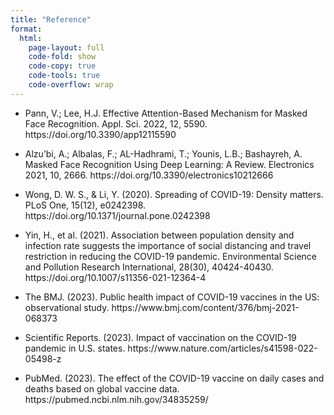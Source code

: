 ```yaml
---
title: "Reference"
format:
  html:
    page-layout: full
    code-fold: show
    code-copy: true
    code-tools: true
    code-overflow: wrap
---
```


- Pann, V.; Lee, H.J. Effective Attention-Based Mechanism for Masked Face Recognition. Appl. Sci. 2022, 12, 5590. https://doi.org/10.3390/app12115590

- Alzu’bi, A.; Albalas, F.; AL-Hadhrami, T.; Younis, L.B.; Bashayreh, A. Masked Face Recognition Using Deep Learning: A Review. Electronics 2021, 10, 2666. https://doi.org/10.3390/electronics10212666

- Wong, D. W. S., & Li, Y. (2020). Spreading of COVID-19: Density matters. PLoS One, 15(12), e0242398. https://doi.org/10.1371/journal.pone.0242398

- Yin, H., et al. (2021). Association between population density and infection rate suggests the importance of social distancing and travel restriction in reducing the COVID-19 pandemic. Environmental Science and Pollution Research International, 28(30), 40424-40430. https://doi.org/10.1007/s11356-021-12364-4

- The BMJ. (2023). Public health impact of COVID-19 vaccines in the US: observational study. https://www.bmj.com/content/376/bmj-2021-068373

- Scientific Reports. (2023). Impact of vaccination on the COVID-19 pandemic in U.S. states. https://www.nature.com/articles/s41598-022-05498-z

- PubMed. (2023). The effect of the COVID-19 vaccine on daily cases and deaths based on global vaccine data. https://pubmed.ncbi.nlm.nih.gov/34835259/
